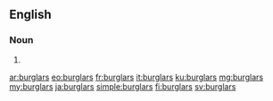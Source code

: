 ==English==

===Noun===
{{head|en|noun plural form}}

# {{plural of|burglar|lang=en}}

[[ar:burglars]]
[[eo:burglars]]
[[fr:burglars]]
[[it:burglars]]
[[ku:burglars]]
[[mg:burglars]]
[[my:burglars]]
[[ja:burglars]]
[[simple:burglars]]
[[fi:burglars]]
[[sv:burglars]]